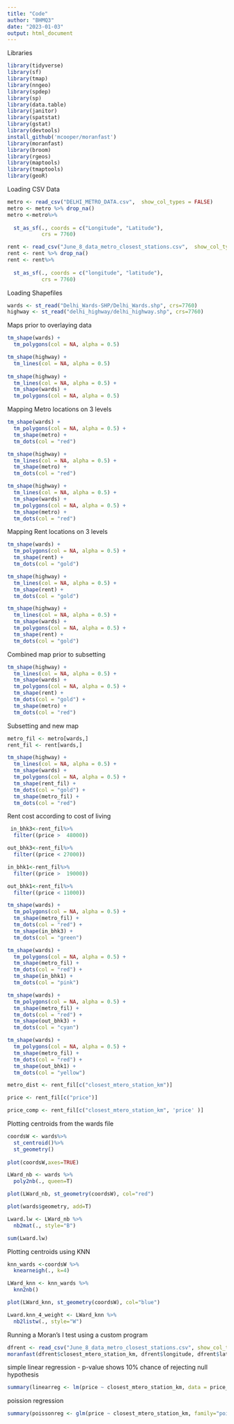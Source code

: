 ```yaml
---
title: "Code"
author: "BHMQ3"
date: "2023-01-03"
output: html_document
---
```


Libraries

```r
library(tidyverse)
library(sf)
library(tmap)
library(nngeo)
library(spdep)
library(sp)
library(data.table)
library(janitor)
library(spatstat)
library(gstat)
library(devtools)
install_github('mcooper/moranfast')
library(moranfast)
library(broom)
library(rgeos)
library(maptools)
library(tmaptools)
library(geoR)
```

Loading CSV Data

```r
metro <- read_csv("DELHI_METRO_DATA.csv",  show_col_types = FALSE)
metro <- metro %>% drop_na()
metro <-metro%>%
  
  st_as_sf(., coords = c("Longitude", "Latitude"), 
           crs = 7760)

rent <- read_csv("June_8_data_metro_closest_stations.csv",  show_col_types = FALSE)
rent <- rent %>% drop_na()
rent <- rent%>%
  
  st_as_sf(., coords = c("longitude", "latitude"), 
           crs = 7760)
```

Loading Shapefiles

```r
wards <- st_read("Delhi_Wards-SHP/Delhi_Wards.shp", crs=7760)
highway <- st_read("delhi_highway/delhi_highway.shp", crs=7760)
```

Maps prior to overlaying data

```r
tm_shape(wards) +
  tm_polygons(col = NA, alpha = 0.5)

tm_shape(highway) +
  tm_lines(col = NA, alpha = 0.5)
 
tm_shape(highway) +
  tm_lines(col = NA, alpha = 0.5) +
  tm_shape(wards) +
  tm_polygons(col = NA, alpha = 0.5)
```


Mapping Metro locations on 3 levels

```r
tm_shape(wards) +
  tm_polygons(col = NA, alpha = 0.5) +
  tm_shape(metro) +
  tm_dots(col = "red")

tm_shape(highway) +
  tm_lines(col = NA, alpha = 0.5) +
  tm_shape(metro) +
  tm_dots(col = "red")

tm_shape(highway) +
  tm_lines(col = NA, alpha = 0.5) +
  tm_shape(wards) +
  tm_polygons(col = NA, alpha = 0.5) +
  tm_shape(metro) +
  tm_dots(col = "red")
```

Mapping Rent locations on 3 levels

```r
tm_shape(wards) +
  tm_polygons(col = NA, alpha = 0.5) +
  tm_shape(rent) +
  tm_dots(col = "gold")

tm_shape(highway) +
  tm_lines(col = NA, alpha = 0.5) +
  tm_shape(rent) +
  tm_dots(col = "gold")

tm_shape(highway) +
  tm_lines(col = NA, alpha = 0.5) +
  tm_shape(wards) +
  tm_polygons(col = NA, alpha = 0.5) +
  tm_shape(rent) +
  tm_dots(col = "gold")
```

Combined map prior to subsetting

```r
tm_shape(highway) +
  tm_lines(col = NA, alpha = 0.5) +
  tm_shape(wards) +
  tm_polygons(col = NA, alpha = 0.5) +
  tm_shape(rent) +
  tm_dots(col = "gold") +
  tm_shape(metro) +
  tm_dots(col = "red")
```

Subsetting and new map

```r
metro_fil <- metro[wards,]
rent_fil <- rent[wards,]
```


```r
tm_shape(highway) +
  tm_lines(col = NA, alpha = 0.5) +
  tm_shape(wards) +
  tm_polygons(col = NA, alpha = 0.5) +
  tm_shape(rent_fil) +
  tm_dots(col = "gold") +
  tm_shape(metro_fil) +
  tm_dots(col = "red")
```
 Rent cost according to cost of living
 
```r
 in_bhk3<-rent_fil%>%
  filter((price >  48000))

out_bhk3<-rent_fil%>%
  filter((price < 27000))

in_bhk1<-rent_fil%>%
  filter((price >  19000))

out_bhk1<-rent_fil%>%
  filter((price < 11000))
```
  
```r
tm_shape(wards) +
  tm_polygons(col = NA, alpha = 0.5) +
  tm_shape(metro_fil) +
  tm_dots(col = "red") +
  tm_shape(in_bhk3) +
  tm_dots(col = "green")

tm_shape(wards) +
  tm_polygons(col = NA, alpha = 0.5) +
  tm_shape(metro_fil) +
  tm_dots(col = "red") +
  tm_shape(in_bhk1) +
  tm_dots(col = "pink")

tm_shape(wards) +
  tm_polygons(col = NA, alpha = 0.5) +
  tm_shape(metro_fil) +
  tm_dots(col = "red") +
  tm_shape(out_bhk3) +
  tm_dots(col = "cyan")

tm_shape(wards) +
  tm_polygons(col = NA, alpha = 0.5) +
  tm_shape(metro_fil) +
  tm_dots(col = "red") +
  tm_shape(out_bhk1) +
  tm_dots(col = "yellow")
```
```r
metro_dist <- rent_fil[c("closest_mtero_station_km")]

price <- rent_fil[c("price")]

price_comp <- rent_fil[c("closest_mtero_station_km", 'price' )]

```

Plotting centroids from the wards file

```r
coordsW <- wards%>%
  st_centroid()%>%
  st_geometry()
  
plot(coordsW,axes=TRUE)

LWard_nb <- wards %>%
  poly2nb(., queen=T)

plot(LWard_nb, st_geometry(coordsW), col="red")

plot(wards$geometry, add=T)

Lward.lw <- LWard_nb %>%
  nb2mat(., style="B")

sum(Lward.lw)
```
Plotting centroids using KNN

```r
knn_wards <-coordsW %>%
  knearneigh(., k=4)

LWard_knn <- knn_wards %>%
  knn2nb()

plot(LWard_knn, st_geometry(coordsW), col="blue")

Lward.knn_4_weight <- LWard_knn %>%
  nb2listw(., style="W")
```

Running a Moran's I test using a custom program

```r
dfrent <- read_csv("June_8_data_metro_closest_stations.csv", show_col_types = FALSE)
moranfast(dfrent$closest_mtero_station_km, dfrent$longitude, dfrent$latitude, )
```
simple linear regression - p-value shows 10% chance of rejecting null hypothesis

```r
summary(linearreg <- lm(price ~ closest_mtero_station_km, data = price_comp))
```
poission regression

```r
summary(poissonreg <- glm(price ~ closest_mtero_station_km, family="poisson", data=price_comp))
```
